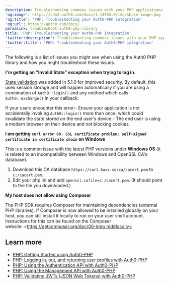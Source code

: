 ```yaml
---
description: Troubleshooting commons issues with your PHP applications.
'og:image': https://cdn2.auth0.com/docs/1.14553.0/img/share-image.png
'og:title': 'PHP: Troubleshooting your Auth0-PHP integration'
'og:url': https://auth0.com/docs/
permalink: troubleshoot-auth0-php-library
title: 'PHP: Troubleshooting your Auth0-PHP integration'
'twitter:description': Troubleshooting commons issues with your PHP applications.
'twitter:title': 'PHP: Troubleshooting your Auth0-PHP integration'
---
```

The following is a list of issues you might see when using the Auth0 PHP library and how you might troubleshoot these issues.

**I'm getting an "Invalid State" exception when trying to log in.**

[State validation](/docs/secure/attack-protection/state-parameters) was added in 5.1.0 for improved security. By default, this uses session storage and will happen automatically if you are using a combination of `Auth0::login()` and any method which calls `Auth0::exchange()` in your callback.

If your users encounter this error:- Ensure your application is not accidentally invoking `Auth0::login()` more than once, which could invalidate the state stored on the end user's device.- The end user is using a modern browser on their device and not blocking cookies.

**I am getting** **`curl error 60: SSL certificate problem: self-signed certificate in certificate chain`** **on Windows**

This is a common issue with the latest PHP versions under **Windows OS** (it is related to an incompatibility between Windows and OpenSSL CA's database).

1. Download this CA database `https://curl.haxx.se/ca/cacert.pem` to `c:/cacert.pem`.
2. Edit your php.ini and add `openssl.cafile=c:/cacert.pem`. (It should point to the file you downloaded.)

**My host does not allow using Composer**

The PHP SDK requires Composer for maintaining dependencies (external PHP libraries). If Composer is now allowed to be installed globally on your host, you can still install it locally to run on your user shell account. Instructions for this can be found on the Composer website: \<https://getcomposer.org/doc/00-intro.md#locally>

## Learn more

* [PHP: Getting Started using Auth0-PHP](/docs/libraries/auth0-php)
* [PHP: Logging in, out, and returning user profiles with Auth0-PHP](/docs/libraries/auth0-php/auth0-php-basic-use)
* [PHP: Using the Authentication API with Auth0-PHP](/docs/libraries/auth0-php/using-the-authentication-api-with-auth0-php)
* [PHP: Using the Management API with Auth0-PHP](/docs/libraries/auth0-php/using-the-management-api-with-auth0-php)
* [PHP: Validating JWTs (JSON Web Tokens) with Auth0-PHP](/docs/libraries/auth0-php/validating-jwts-with-auth0-php)